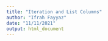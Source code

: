 ```yaml
---
title: "Iteration and List Columns"
author: "Ifrah Fayyaz"
date: "11/11/2021"
output: html_document
---
```


```r

```

```r

```

```r

```

```r

```

```r

```

```r

```

```r

```

```r

```
